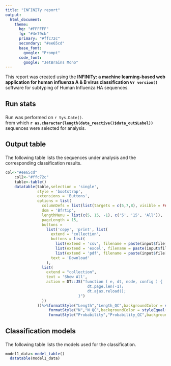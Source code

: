 ```yaml
---
title: "INFINITy report"
output:
  html_document:
    theme:
      bg: "#FFFFFF"
      fg: "#4e79cb"
      primary: "#ffc72c"
      secondary: "#ee65cd"
      base_font:
        google: "Prompt"
      code_font:
        google: "JetBrains Mono"
---
```


This report was created using the **INFINITy: a machine learning-based web application for human influenza A & B virus classification v`r version()`** software for subtyping of Human Influenza HA sequences.<br />

<h2>

Run stats

</h2>

Run was performed on `r Sys.Date()`.<br /> from which **`r as.character(length(data_reactive()$data_out$Label))`** sequences were selected for analysis.<br />

<h2>

Output table

</h2>

The following table lists the sequences under analysis and the corresponding classification results.

```r

col<-"#ee65cd"
    col2<-"#ffc72c"
    table<-table()
    datatable(table,selection = 'single',
              style = 'bootstrap',
              extensions = 'Buttons',
              options = list(
                columnDefs = list(list(targets = c(5,7,8), visible = FALSE)),
                dom = 'Bfrtip',
                lengthMenu = list(c(5, 15, -1), c('5', '15', 'All')),
                pageLength = 15,
                buttons =
                  list('copy', 'print', list(
                    extend = 'collection',
                    buttons = list(
                      list(extend = 'csv', filename = paste(input$file[1,1],"INFINITy_results"),sep=""),
                      list(extend = 'excel', filename = paste(input$file[1,1],"INFINITy_results"),sep=""),
                      list(extend = 'pdf', filename = paste(input$file[1,1],"INFINITy_results"),sep="")),
                    text = 'Download'
                  ),
                list(
                  extend = "collection",
                  text = 'Show All',
                  action = DT::JS("function ( e, dt, node, config ) {
                                    dt.page.len(-1);
                                    dt.ajax.reload();
                                }")
                ))
              ))%>%formatStyle("Length","Length_QC",backgroundColor = styleEqual(c(0, 1), c(col2, col)))%>% 
                   formatStyle("N","N_QC",backgroundColor = styleEqual(c(0, 1), c(col2, col)))%>%                                         
                   formatStyle("Probability","Probability_QC",backgroundColor = styleEqual(c(0, 1), c(col2, col)))    
```

<h2>

Classification models

</h2>

The following table lists the models used for the classification.

```r


model1_data<-model_table()
  datatable(model1_data)
```

